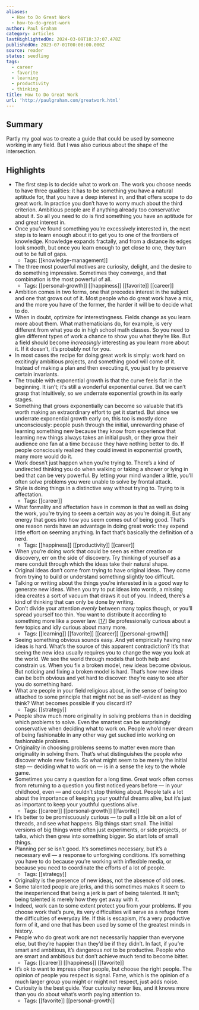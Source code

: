 ```yaml
---
aliases:
  - How to Do Great Work
  - how-to-do-great-work
author: Paul Graham
category: articles
lastHighlightedOn: 2024-03-09T18:37:07.478Z
publishedOn: 2023-07-01T00:00:00.000Z
source: reader
status: seedling
tags:
  - career
  - favorite
  - learning
  - productivity
  - thinking
title: How to Do Great Work
url: 'http://paulgraham.com/greatwork.html'
---
```

## Summary

Partly my goal was to create a guide that could be used by someone working in any field. But I was also curious about the shape of the intersection.

## Highlights

- The first step is to decide what to work on. The work you choose needs to have three qualities: it has to be something you have a natural aptitude for, that you have a deep interest in, and that offers scope to do great work.
  In practice you don’t have to worry much about the third criterion. Ambitious people are if anything already too conservative about it. So all you need to do is find something you have an aptitude for and great interest in.
- Once you’ve found something you’re excessively interested in, the next step is to learn enough about it to get you to one of the frontiers of knowledge. Knowledge expands fractally, and from a distance its edges look smooth, but once you learn enough to get close to one, they turn out to be full of gaps.
    - Tags: [[knowledge-management]]
- The three most powerful motives are curiosity, delight, and the desire to do something impressive. Sometimes they converge, and that combination is the most powerful of all.
    - Tags: [[personal-growth]] [[happiness]] [[favorite]] [[career]]
- Ambition comes in two forms, one that precedes interest in the subject and one that grows out of it. Most people who do great work have a mix, and the more you have of the former, the harder it will be to decide what to do.
- When in doubt, optimize for interestingness. Fields change as you learn more about them. What mathematicians do, for example, is very different from what you do in high school math classes. So you need to give different types of work a chance to show you what they’re like. But a field should become _increasingly_ interesting as you learn more about it. If it doesn’t, it’s probably not for you.
- In most cases the recipe for doing great work is simply: work hard on excitingly ambitious projects, and something good will come of it. Instead of making a plan and then executing it, you just try to preserve certain invariants.
- The trouble with exponential growth is that the curve feels flat in the beginning. It isn’t; it’s still a wonderful exponential curve. But we can’t grasp that intuitively, so we underrate exponential growth in its early stages.
- Something that grows exponentially can become so valuable that it’s worth making an extraordinary effort to get it started. But since we underrate exponential growth early on, this too is mostly done unconsciously: people push through the initial, unrewarding phase of learning something new because they know from experience that learning new things always takes an initial push, or they grow their audience one fan at a time because they have nothing better to do. If people consciously realized they could invest in exponential growth, many more would do it.
- Work doesn’t just happen when you’re trying to. There’s a kind of undirected thinking you do when walking or taking a shower or lying in bed that can be very powerful. By letting your mind wander a little, you’ll often solve problems you were unable to solve by frontal attack.
- Style is doing things in a distinctive way without trying to. Trying to is affectation.
    - Tags: [[career]]
- What formality and affectation have in common is that as well as doing the work, you’re trying to seem a certain way as you’re doing it. But any energy that goes into how you seem comes out of being good. That’s one reason nerds have an advantage in doing great work: they expend little effort on seeming anything. In fact that’s basically the definition of a nerd.
    - Tags: [[happiness]] [[productivity]] [[career]]
- When you’re doing work that could be seen as either creation or discovery, err on the side of discovery. Try thinking of yourself as a mere conduit through which the ideas take their natural shape.
- Original ideas don’t come from trying to have original ideas. They come from trying to build or understand something slightly too difficult.
- Talking or writing about the things you’re interested in is a good way to generate new ideas. When you try to put ideas into words, a missing idea creates a sort of vacuum that draws it out of you. Indeed, there’s a kind of thinking that can only be done by writing.
- Don’t divide your attention _evenly_ between many topics though, or you’ll spread yourself too thin. You want to distribute it according to something more like a power law. [[17](http://paulgraham.com/greatwork.html?s=09#f17n)] Be professionally curious about a few topics and idly curious about many more.
    - Tags: [[learning]] [[favorite]] [[career]] [[personal-growth]]
- Seeing something obvious sounds easy. And yet empirically having new ideas is hard. What’s the source of this apparent contradiction? It’s that seeing the new idea usually requires you to change the way you look at the world. We see the world through models that both help and constrain us. When you fix a broken model, new ideas become obvious. But noticing and fixing a broken model is hard. That’s how new ideas can be both obvious and yet hard to discover: they’re easy to see after you do something hard.
- What are people in your field religious about, in the sense of being too attached to some principle that might not be as self-evident as they think? What becomes possible if you discard it?
    - Tags: [[strategy]]
- People show much more originality in solving problems than in deciding which problems to solve. Even the smartest can be surprisingly conservative when deciding what to work on. People who’d never dream of being fashionable in any other way get sucked into working on fashionable problems.
- Originality in choosing problems seems to matter even more than originality in solving them. That’s what distinguishes the people who discover whole new fields. So what might seem to be merely the initial step — deciding what to work on — is in a sense the key to the whole game.
- Sometimes you carry a question for a long time. Great work often comes from returning to a question you first noticed years before — in your childhood, even — and couldn’t stop thinking about. People talk a lot about the importance of keeping your youthful dreams alive, but it’s just as important to keep your youthful questions alive.
    - Tags: [[career]] [[personal-growth]] [[favorite]]
- It’s better to be promiscuously curious — to pull a little bit on a lot of threads, and see what happens. Big things start small. The initial versions of big things were often just experiments, or side projects, or talks, which then grew into something bigger. So start lots of small things.
- Planning per se isn’t good. It’s sometimes necessary, but it’s a necessary evil — a response to unforgiving conditions. It’s something you have to do because you’re working with inflexible media, or because you need to coordinate the efforts of a lot of people.
    - Tags: [[strategy]]
- Originality is the presence of new ideas, not the absence of old ones.
- Some talented people are jerks, and this sometimes makes it seem to the inexperienced that being a jerk is part of being talented. It isn’t; being talented is merely how they get away with it.
- Indeed, work can to some extent protect you from your problems. If you choose work that’s pure, its very difficulties will serve as a refuge from the difficulties of everyday life. If this is escapism, it’s a very productive form of it, and one that has been used by some of the greatest minds in history.
- People who do great work are not necessarily happier than everyone else, but they’re happier than they’d be if they didn’t. In fact, if you’re smart and ambitious, it’s dangerous _not_ to be productive. People who are smart and ambitious but don’t achieve much tend to become bitter.
    - Tags: [[career]] [[happiness]] [[favorite]]
- It’s ok to want to impress other people, but choose the right people. The opinion of people you respect is signal. Fame, which is the opinion of a much larger group you might or might not respect, just adds noise.
- Curiosity is the best guide. Your curiosity never lies, and it knows more than you do about what’s worth paying attention to.
    - Tags: [[favorite]] [[personal-growth]]
